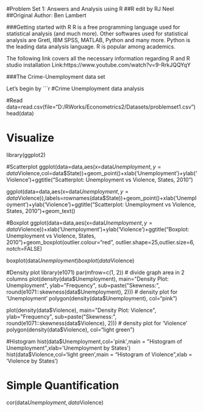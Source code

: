 
#Problem Set 1: Answers and Analysis using R
##R edit by RJ Neel
##Original Author: Ben Lambert

###Getting started with R
R is a free programming language used for statistical analysis (and much more). Other softwares used for statistical analysis are Gretl, IBM SPSS, MATLAB, Python and many more. Python is the leading data analysis language. R is popular among academics.

The following link covers all the necessary information regarding R and R studio installation
Link:https://www.youtube.com/watch?v=9-RrkJQQYqY

###The Crime-Unemployment data set

Let's begin by 
```r
#Crime Unemployment data analysis

#Read
data=read.csv(file="D:/RWorks/Econometrics2/Datasets/problemset1.csv")
head(data)

# Visualize
library(ggplot2)

#Scatterplot
ggplot(data=data,aes(x=data$Unemployment,y=data$Violence,col=data$State))+geom_point()+xlab('Unemployment')+ylab('Violence')+ggtitle("Scatterplot: Unemployment vs Violence, States, 2010")

ggplot(data=data,aes(x=data$Unemployment,y=data$Violence)),labels=rownames(data$State))+geom_point()+xlab('Unemployment')+ylab('Violence')+ggtitle("Scatterplot: Unemployment vs Violence, States, 2010")+geom_text()

#Boxplot
ggplot(data=data,aes(x=data$Unemployment,y=data$Violence))+xlab('Unemployment')+ylab('Violence')+ggtitle("Boxplot: Unemployment vs Violence, States, 2010")+geom_boxplot(outlier.colour="red", outlier.shape=25,outlier.size=6, notch=FALSE)

boxplot(data$Unemployment)
boxplot(data$Violence)

#Density plot
library(e1071)
par(mfrow=c(1, 2))  # divide graph area in 2 columns
plot(density(data$Unemployment), main="Density Plot: Unemployment", ylab="Frequency", sub=paste("Skewness:", round(e1071::skewness(data$Unemployment), 2)))  # density plot for 'Unemployment'
polygon(density(data$Unemployment), col="pink")

plot(density(data$Violence), main="Density Plot: Violence", ylab="Frequency", sub=paste("Skewness:", round(e1071::skewness(data$Violence), 2)))  # density plot for 'Violence'
polygon(density(data$Violence), col="light green")

#Histogram
hist(data$Unemployment,col='pink',main = "Histogram of Unemployment",xlab='Unemployment by States')
hist(data$Violence,col='light green',main = "Histogram of Violence",xlab = 'Violence by States')


# Simple Quantification
cor(data$Unemployment,data$Violence)
